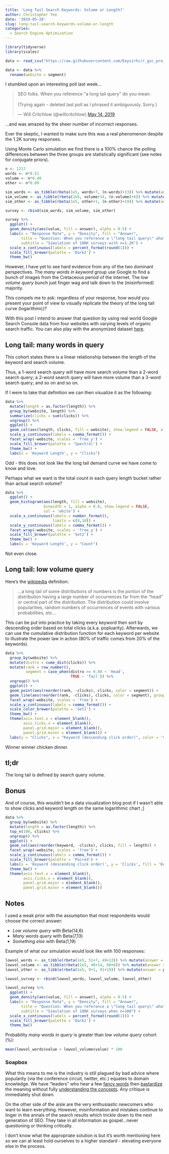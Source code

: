 ```yaml
---
title: 'Long Tail Search Keywords: Volume or Length?'
author: Christopher Yee
date: '2019-05-20'
slug: long-tail-search-keywords-volume-or-length
categories:
  - Search Engine Optimization
---
```


```r
library(tidyverse)
library(scales)

data <- read_csv("https://raw.githubusercontent.com/Eeysirhc/r_gsc_project/master/gsc_anonymized_keywords.csv")

data <- data %>% 
  rename(website = segment)
```

I stumbled upon an interesting poll last week...

<blockquote class="twitter-tweet" data-lang="en"><p lang="en" dir="ltr">SEO folks. When you reference &quot;a long tail query&quot; do you mean:<br><br>(Trying again - deleted last poll as I phrased it ambiguously. Sorry.)</p>&mdash; Will Critchlow (@willcritchlow) <a href="https://twitter.com/willcritchlow/status/1128314318271991808?ref_src=twsrc%5Etfw">May 14, 2019</a></blockquote>
<script async src="https://platform.twitter.com/widgets.js" charset="utf-8"></script>

...and was amazed by the sheer number of incorrect responses.

Ever the skeptic, I wanted to make sure this was a real phenomenon despite the 1.2K survey responses.

Using Monte Carlo simulation we find there is a 100% chance the polling differences between the three groups are statistically significant (see notes for conjugate priors).

```r
n <- 1217
words <- n*0.51
volume <- n*0.40
other <- n*0.09

sim_words <- as_tibble(rbeta(1e5, words+7, (n-words)+13)) %>% mutate(answer = paste0("Many words in query"))
sim_volume <- as_tibble(rbeta(1e5, volume+14, (n-volume)+6)) %>% mutate(answer = paste0("Low volume query"))
sim_other <- as_tibble(rbeta(1e5, other+1, (n-other)+19)) %>% mutate(answer = paste0("Something else"))

survey <- rbind(sim_words, sim_volume, sim_other)

survey %>% 
  ggplot() +
  geom_density(aes(value, fill = answer), alpha = 0.5) +
  labs(x = "Response Rate", y = "Density", fill = "Answer",
       title = "Question: When you reference a \"long tail query\" what do you mean ?",
       subtitle = "Simulation of 100K surveys with n=1.2K") +
  scale_x_continuous(labels = percent_format(round(1))) +
  scale_fill_brewer(palette = 'Dark2') +
  theme_bw()
```

However, I have yet to see hard evidence from any of the two dominant perspectives. The _many words in keyword_ group use Google to find a bunch of images from the Cretaceous period of the internet. The _low volume query_ bunch just finger wag and talk down to the (misinformed) majority.

This compels me to ask: regardless of your response, how would you present your point of view to visually replicate the theory of the long tail curve (logarithmic)?

With this post I intend to answer that question by using real world Google Search Console data from four websites with varying levels of organic search traffic.  You can also play with the anonymized dataset [here](https://github.com/Eeysirhc/r_gsc_project/blob/master/gsc_anonymized_keywords.csv).

## Long tail: many words in query

This cohort states there is a linear relationship between the length of the keyword and search volume.

Thus, a 1-word search query will have more search volume than a 2-word search query; a 2-word search query will have more volume than a 3-word search query; and so on and so on.

If I were to take that definition we can then visualize it as the following:

```r
data %>% 
  mutate(length = as.factor(length)) %>% 
  group_by(website, length) %>% 
  summarize(clicks = sum(clicks)) %>% 
  ungroup() %>% 
  ggplot() +
  geom_col(aes(length, clicks, fill = website), show.legend = FALSE, alpha = 0.8) +
  scale_y_continuous(labels = comma_format()) +
  facet_wrap(~website, scales = 'free_y') +
  scale_fill_brewer(palette = 'Spectral') +
  theme_bw() +
  labs(x = 'Keyword Length', y = "Clicks")
```

Odd - this does not look like the long tail demand curve we have come to know and love.

Perhaps what we want is the total count in each query length bucket rather than actual search volume?

```r
data %>% 
  ggplot() +
  geom_histogram(aes(length, fill = website), 
                 binwidth = 1, alpha = 0.8, show.legend = FALSE,
                 col = 'white') +
  scale_x_continuous(labels = number_format(),
                     limits = c(0,10)) +
  scale_y_continuous(labels = comma_format()) +
  facet_wrap(~website, scales = 'free_y') +
  scale_fill_brewer(palette = 'Set2') +
  theme_bw() +
  labs(x = 'Keyword Length', y = "Count")
```

Not even close.

## Long tail: low volume query

Here's the [wikipedia](https://en.wikipedia.org/wiki/Long_tail) definition:

> ...a long tail of some distributions of numbers is the portion of the distribution having a large number of occurrences far from the "head" or central part of the distribution. The distribution could involve popularities, random numbers of occurrences of events with various probabilities, etc...

This can be put into practice by taking every keyword then sort by descending order based on total clicks (a.k.a. popluarity).  Afterwards, we can use the cumulative distribution function for each keyword per website to illustrate the power law in action (80% of traffic comes from 20% of the keywords).

```r
data %>% 
  group_by(website) %>% 
  mutate(distro = cume_dist(clicks)) %>% 
  mutate(rank = row_number(),
         segment = case_when(distro >= 0.80 ~ 'Head',
                             TRUE ~ 'Tail')) %>% 
  ungroup() %>% 
  ggplot() +
  geom_point(aes(reorder(rank, -clicks), clicks, color = segment)) +
  geom_line(aes(reorder(rank, -clicks), clicks, color = segment), group = 1) +
  facet_wrap(~website, scales = 'free') +
  scale_y_continuous(labels = comma_format()) +
  scale_color_brewer(palette = 'Set1') +
  theme_bw() + 
  theme(axis.text.x = element_blank(),
        axis.ticks.x = element_blank(),
        panel.grid.major = element_blank(),
        panel.grid.minor = element_blank()) +
  labs(y = "Clicks", x = "Keyword (descending click order)", color = 'Segment')
```

Winner winner chicken dinner.

## tl;dr 
The long tail is defined by search query volume.

## Bonus

And of course, this wouldn't be a data visualization blog post if I wasn't able to show clicks and keyword length on the same logarithmic chart ;]

```r
data %>% 
  group_by(website) %>% 
  mutate(length = as.factor(length)) %>% 
  top_n(100, clicks) %>% 
  ungroup() %>% 
  ggplot() +
  geom_col(aes(reorder(keyword, -clicks), clicks, fill = length)) +
  facet_wrap(~website, scales = 'free') +
  scale_y_continuous(labels = comma_format()) +
  scale_fill_brewer(palette = 'Paired') +
  labs(x = 'Keyword (descending click order)', y = 'Clicks', fill = 'Keyword Length') +
  theme_bw() + 
  theme(axis.text.x = element_blank(),
        axis.ticks.x = element_blank(),
        panel.grid.major = element_blank(),
        panel.grid.minor = element_blank()) 
```

## Notes

I used a weak prior with the assumption that most respondents would choose the correct answer:

* _Low volume query_ with Beta(14,6) 
* _Many words query_ with Beta(7,13)
* _Something else_ with Beta(1,19)

Example of what our simulation would look like with 100 responses:
```r
lowvol_words <- as_tibble(rbeta(1e5, 51+7, 49+13)) %>% mutate(answer = paste0("Many words in query"))
lowvol_volume <- as_tibble(rbeta(1e5, 40+14, 60+6)) %>% mutate(answer = paste0("Low volume query"))
lowvol_other <- as_tibble(rbeta(1e5, 9+1, 91+19)) %>% mutate(answer = paste0("Something else"))

lowvol_survey <- rbind(lowvol_words, lowvol_volume, lowvol_other)

lowvol_survey %>% 
  ggplot() +
  geom_density(aes(value, fill = answer), alpha = 0.5) +
  labs(x = "Response Rate", y = "Density", fill = "Answer",
       title = "Question: When you reference a \"long tail query\" what do you mean ?",
       subtitle = "Simulation of 100K surveys when n=100") +
  scale_x_continuous(labels = percent_format(round(1))) +
  scale_fill_brewer(palette = 'Dark2') +
  theme_bw()
```

Probability _many words in query_ is greater than _low volume query_ cohort (%):
```r
mean(lowvol_words$value > lowvol_volume$value) * 100
```

### Soapbox

What this means to me is the industry is still plagued by bad advice where popularity (via the conference circuit, twitter, etc.) equates to domain knowledge.  We have "leaders" who hear a few [fancy words](https://twitter.com/Eeysirhc/status/1079876113273212928) then [bastardize](https://twitter.com/Eeysirhc/status/293415917633810432) the meaning without fully [understanding the concepts](https://twitter.com/randfish/status/1128921327362924545).  Any critique is immediately shut down.

On the other side of the aisle are the very enthusiastic newcomers who want to learn everything.  However, misinformation and mistakes continue to linger in the annals of the search results which trickle down to the next generation of SEO. They take in all information as gospel...never questioning or thinking critically.

I don't know what the appropriate solution is but it's worth mentioning here so we can at least hold ourselves to a higher standard - elevating everyone else in the process.
